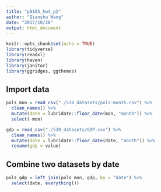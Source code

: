 ```yaml
---
title: "p8105_hw4_p2"
author: "Qianshu Wang"
date: "2017/10/28"
output: html_document
---
```


```r
knitr::opts_chunk$set(echo = TRUE)
library(tidyverse)
library(readxl)
library(haven)
library(janitor)
library(ggridges, ggthemes)
```

## Import data

```r
pols_mon = read_csv("./538_datasets/pols-month.csv") %>%
  clean_names() %>%
  mutate(date = lubridate::floor_date(mon, "month")) %>%
  select(-mon)

gdp = read_csv("./538_datasets/GDP.csv") %>%
  clean_names() %>%
  mutate(date = lubridate::floor_date(date, "month")) %>%
  rename(gdp = value)
```

## Combine two datasets by date
```r
pols_gdp = left_join(pols_mon, gdp, by = "date") %>%
  select(date, everything())
```



